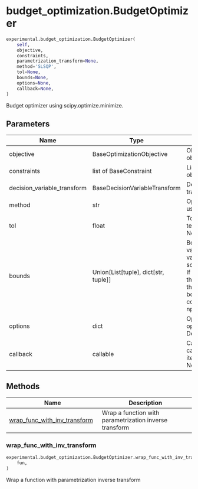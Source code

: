 # budget_optimization.BudgetOptimizer { #prophetverse.experimental.budget_optimization.BudgetOptimizer }

```python
experimental.budget_optimization.BudgetOptimizer(
    self,
    objective,
    constraints,
    parametrization_transform=None,
    method='SLSQP',
    tol=None,
    bounds=None,
    options=None,
    callback=None,
)
```

Budget optimizer using scipy.optimize.minimize.

## Parameters {.doc-section .doc-section-parameters}

| Name                        | Type                                       | Description                                                                                                                                                                                                                      | Default    |
|-----------------------------|--------------------------------------------|----------------------------------------------------------------------------------------------------------------------------------------------------------------------------------------------------------------------------------|------------|
| objective                   | BaseOptimizationObjective                  | Objective function object                                                                                                                                                                                                        | _required_ |
| constraints                 | list of BaseConstraint                     | List of constraint objects                                                                                                                                                                                                       | _required_ |
| decision_variable_transform | BaseDecisionVariableTransform              | Decision variable transform object                                                                                                                                                                                               | _required_ |
| method                      | str                                        | Optimization method to use. Default is "SLSQP".                                                                                                                                                                                  | `'SLSQP'`  |
| tol                         | float                                      | Tolerance for termination. Default is None.                                                                                                                                                                                      | `None`     |
| bounds                      | Union\[List\[tuple\], dict\[str, tuple\]\] | Bounds for decision variables. If a list, the value is used directly in scipy.optimize.minimize. If a dict, the keys are the column names and the values are the bounds for each column. Default is (0, np.inf) for each column. | `None`     |
| options                     | dict                                       | Options for the optimization method. Default is None.                                                                                                                                                                            | `None`     |
| callback                    | callable                                   | Callback function to be called after each iteration. Default is None.                                                                                                                                                            | `None`     |

## Methods

| Name | Description |
| --- | --- |
| [wrap_func_with_inv_transform](#prophetverse.experimental.budget_optimization.BudgetOptimizer.wrap_func_with_inv_transform) | Wrap a function with parametrization inverse transform |

### wrap_func_with_inv_transform { #prophetverse.experimental.budget_optimization.BudgetOptimizer.wrap_func_with_inv_transform }

```python
experimental.budget_optimization.BudgetOptimizer.wrap_func_with_inv_transform(
    fun,
)
```

Wrap a function with parametrization inverse transform